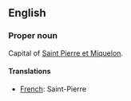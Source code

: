 ==English==

===Proper noun===

Capital of [[Saint-Pierre et Miquelon|Saint Pierre et Miquelon]].

====Translations====

*[[French]]: Saint-Pierre
